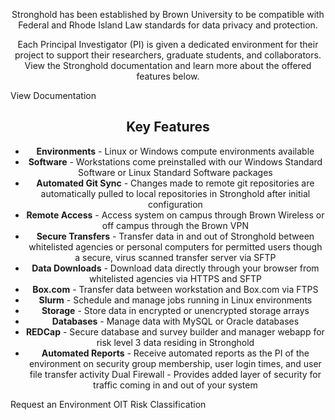 <StyledHero 
  title="Stronghold" 
  description="Stronghold is a secure computing and storage environment that enables Brown researchers to analyze sensitive data while complying with regulatory or contractual requirements."
/>

<StyledSection>
<StyledHeading
  title="Data Risk Level 3 Computing (Stronghold)"
  align="center"
/>

Stronghold has been established by Brown University to be compatible with Federal and Rhode Island Law standards for data privacy and protection.

Each Principal Investigator (PI) is given a dedicated environment for their project to support their researchers, graduate students, and collaborators. View the Stronghold documentation and learn more about the offered features below.

<StyledButton href="https://docs.ccv.brown.edu/stronghold/">
  View Documentation
</StyledButton>

## Key Features

- **Environments** - Linux or Windows compute environments available
- **Software** - Workstations come preinstalled with our Windows Standard Software or Linux Standard Software packages
- **Automated Git Sync** - Changes made to remote git repositories are automatically pulled to local repositories in Stronghold after initial configuration
- **Remote Access** - Access system on campus through Brown Wireless or off campus through the Brown VPN
- **Secure Transfers** - Transfer data in and out of Stronghold between whitelisted agencies or personal computers for permitted users though a secure, virus scanned transfer server via SFTP
- **Data Downloads** - Download data directly through your browser from whitelisted agencies via HTTPS and SFTP
- **Box.com** - Transfer data between workstation and Box.com via FTPS
- **Slurm** - Schedule and manage jobs running in Linux environments
- **Storage** - Store data in encrypted or unencrypted storage arrays
- **Databases** - Manage data with MySQL or Oracle databases
- **REDCap** - Secure database and survey builder and manager webapp for risk level 3 data residing in Stronghold
- **Automated Reports** - Receive automated reports as the PI of the environment on
  security group membership, user login times, and user file transfer activity
  Dual Firewall - Provides added layer of security for traffic coming in and out of your system

<StyledButton href="https://brown.atlassian.net/servicedesk/customer/portal/22/group/62/create/256">
  Request an Environment
</StyledButton>

<StyledButton href="https://it.brown.edu/computing-policies/risk-classifications">
  OIT Risk Classification
</StyledButton>

</StyledSection>